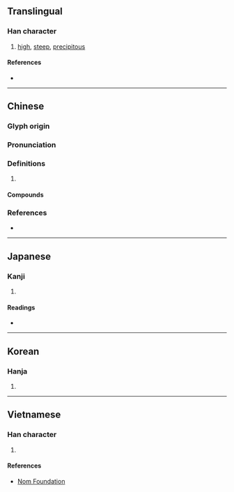{{character info/new}}
{{also|崄}}
==Translingual==

===Han character===
{{Han char|rn=46|rad=山|as=13|sn=16|four=28786|canj=UOMO|ids=⿰山僉}}

# [[high]], [[steep]], [[precipitous]]

====References====
* {{Han ref|kx=0320.310|dkj=08520|dj=0620.360|hdz=10801.070|uh=5DAE|ud=23982|bh=E964|bd=59748}}

----

==Chinese==
{{zh-forms|s=崄}}

===Glyph origin===
{{Han etym}}

===Pronunciation===
{{zh-pron
|m=xiǎn
|c=him2
|mn=hiám
|mc=y
|oc=y
|cat=
}}

===Definitions===
{{zh-hanzi}}

# {{rfdef|zh}}

====Compounds====
{{zh-der|嶮介|嶮峻|嶮巇|嶮澀|巇嶮}}

===References===
* {{R:twedu|B00897}}

----

==Japanese==

===Kanji===
{{ja-kanji|grade=|rs=山13}}

# {{defn|lang=ja|sort=山13}}

====Readings====
* {{ja-readings|goon=[[げん]] (gen)|kanon=[[げん]] (gen)|kanyoon=[[けん]] (ken)|kun=[[けわしい]] (kewashii)}}

----

==Korean==

===Hanja===
{{ko-hanja|hangeul=험|rv=heom|mr=hŏm}}

# {{defn|lang=ko|sort=山13}}

----

==Vietnamese==

===Han character===
{{vi-hantu|kẽm|rs=山13}}

# {{defn|lang=vi|sort=山13}}

====References====
* [http://nomfoundation.org/common/nom_details.php?codepoint=5dae Nom Foundation]